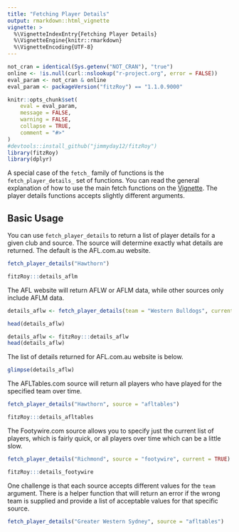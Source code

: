 ```yaml
---
title: "Fetching Player Details"
output: rmarkdown::html_vignette
vignette: >
  %\VignetteIndexEntry{Fetching Player Details}
  %\VignetteEngine{knitr::rmarkdown}
  %\VignetteEncoding{UTF-8}
---
```


```r
not_cran = identical(Sys.getenv("NOT_CRAN"), "true")
online <- !is.null(curl::nslookup("r-project.org", error = FALSE))
eval_param <- not_cran & online
eval_param <- packageVersion("fitzRoy") == "1.1.0.9000"

knitr::opts_chunk$set(
	eval = eval_param,
	message = FALSE,
	warning = FALSE,
	collapse = TRUE,
	comment = "#>"
)
#devtools::install_github("jimmyday12/fitzRoy")
library(fitzRoy)
library(dplyr)
```

A special case of the `fetch_` family of functions is the `fetch_player_details_` set of functions. You can read the general explanation of how to use the main fetch functions on the [Vignette](https://jimmyday12.github.io/fitzRoy/articles/main-fetch-functions.html). The player details functions accepts slightly different arguments. 


## Basic Usage
You can use `fetch_player_details` to return a list of player details for a given club and source. The source will determine exactly what details are returned. The default is the AFL.com.au website. 

```r
fetch_player_details("Hawthorn")
```
```r
fitzRoy:::details_aflm
```

The AFL website will return AFLW or AFLM data, while other sources only include AFLM data. 

```r
details_aflw <- fetch_player_details(team = "Western Bulldogs", current = TRUE, comp = "AFLW", source = "AFL")

head(details_aflw)
```
```r
details_aflw <- fitzRoy:::details_aflw
head(details_aflw)
```

The list of details returned for AFL.com.au website is below. 

```r
glimpse(details_aflw)
```

The AFLTables.com source will return all players who have played for the specified team over time.

```r
fetch_player_details("Hawthorn", source = "afltables")
```
```r
fitzRoy:::details_afltables
```

The Footywire.com source allows you to specify just the current list of players, which is fairly quick, or all players over time which can be a little slow. 


```r
fetch_player_details("Richmond", source = "footywire", current = TRUE)
```
```r
fitzRoy:::details_footywire
```

One challenge is that each source accepts different values for the `team` argument. There is a helper function that will return an error if the wrong team is supplied and provide a list of acceptable values for that specific source.

```r
fetch_player_details("Greater Western Sydney", source = "afltables")
```
